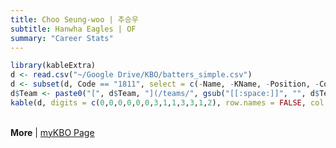 ```yaml
---
title: Choo Seung-woo | 추승우
subtitle: Hanwha Eagles | OF
summary: "Career Stats"
---
```

```r
library(kableExtra)
d <- read.csv("~/Google Drive/KBO/batters_simple.csv")
d <- subset(d, Code == "1811", select = c(-Name, -KName, -Position, -Code, -Url))
d$Team <- paste0("[", d$Team, "](/teams/", gsub("[[:space:]]", "", d$Team), ")")
kable(d, digits = c(0,0,0,0,0,0,3,1,1,3,3,1,2), row.names = FALSE, col.names = c("Season","Age","Team","G","PA","HR","OPS","BB%","SO%","ISO","BABIP","wRC+","WAR")) %>% kable_styling(bootstrap_options = c("striped", "hover"), fixed_thead = T)
```
<br>
**More** | [myKBO Page](https://mykbostats.com/players/258)
